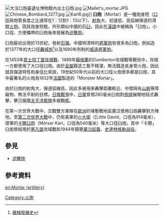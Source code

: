 {{noteTA
|G1=Military
|G2=Unit
|1=zh-cn:炮;zh-hk:炮;zh-tw:砲;
|2=zh-cn:自行火炮;zh-hk:自走炮;zh-tw:自走砲;
}}[[File:大沽口炮臺遺址博物館內出土臼炮.jpg|thumb]]
[[File:Mallet's_mortar.JPG|thumb]]
[[File:Chinese_Bombard_1377.jpg|thumb]]
[[File:Karl6.jpg|thumb]]]]
'''臼炮'''（Mortar）是一種炮身短（[[口徑|口徑]]與炮管長度之比通常在1：12到1：13以下）、[[射角|射角]]大、初速低、高弧線彈道的滑膛[[火炮|火炮]]。因其炮身短粗，外形類似中國的石[[臼|臼]]，因此在[[漢語|漢語]]中被稱為「臼炮」。小口徑、方便攜帶的臼炮後來發展為[[迫擊炮|迫擊炮]]。

臼炮最初出現於13世紀，發射[[石彈|石彈]]。中國明清時的[[將軍炮|將軍炮]]有很多為臼炮，例如造於1377年的大口徑[[轟城炮|轟城炮]]<ref>[http://home.comcast.net/~light123/class/gunhistory_2.htm 槍械發展史]</ref>以及1690年所制的[[威遠將軍炮|威遠將軍炮]]。

在1453年[[君士坦丁堡之陷落|君士坦丁堡攻城戰]]、1489年[[蘇格蘭|蘇格蘭]]的Dumberton攻城戰等戰役中，攻城一方都使用了大口徑臼炮。由於[[金屬|金屬]]鑄造工藝不精湛，無法鑄造長身管火炮，因此就其彈道特性和身徑比來說，19世紀50年代以前的大口徑火炮很多都是臼炮，其中最著名的火炮為1832年[[法國|法國]]製造的「Monster Mortar」。

由於臼炮的射角大、彈道弧線高，因此多被用來轟擊距離較近、中間隔有[[山脈|山脈]]等障礙物、無法平射的目標。[[日俄戰爭|日俄戰爭]]中，[[日軍|日軍]]曾用280毫米臼炮對[[旅順|旅順]]展開地毯式轟擊，擊沉俄國[[太平洋艦隊|太平洋艦隊]]多艘戰艦。

在第一次世界大戰中，交戰雙方軍隊在[[歐洲|歐洲]]的壕塹戰地區廣泛使用臼炮轟擊對方陣地。至[[第二次世界大戰|第二次世界大戰]]中，仍有美軍的[[小大衛|小大衛]]（[Little David，口徑為914毫米）、德軍的[[卡爾臼炮|卡爾臼炮]]（Mörser Karl，口徑為540毫米）等大口徑臼炮，其中「卡爾」臼炮曾經用於[[塞凡堡|塞凡堡]]攻城戰和1944年鎮壓[[華沙起義|華沙起義]]、[[史達林格勒战役|史達林格勒战役]]。

==參見==
*[[迫擊炮|迫擊炮]]

==參考資料==
{{reflist}}

{{Weapon-stub}}

[[Category:火炮|Category:火炮]]

[[en:Mortar_(artillery)|en:Mortar (artillery)]]